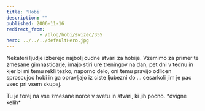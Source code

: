 ```yaml
---
title: 'Hobi'
description: ""
published: 2006-11-16
redirect_from: 
            - /blog/hobi/swizec/355
hero: ../../../defaultHero.jpg
---
```

Nekateri ljudje izberejo najbolj cudne stvari za hobije. Vzemimo za primer te zmesane gimnasticarje, imajo stiri ure treningov na dan, pet dni v tednu in kjer bi mi temu rekli tezko, naporno delo, oni temu pravijo odlicen sproscujoc hobi in ga opravljajo iz ciste ljubezni do ... cesarkoli jim je pac vsec pri vsem skupaj.

Tu je torej na vse zmesane norce v svetu in stvari, ki jih pocno. \*dvigne kelih\*

